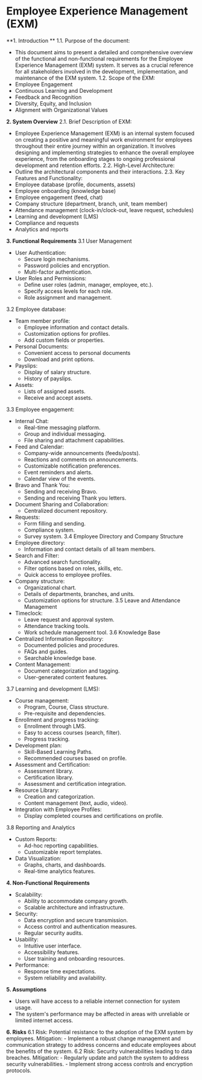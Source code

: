 # **Employee Experience Management (EXM)**

**1. Introduction **
1.1. Purpose of the document:
- This document aims to present a detailed and comprehensive overview of the functional and non-functional requirements for the Employee Experience Management (EXM) system. It serves as a crucial reference for all stakeholders involved in the development, implementation, and maintenance of the EXM system.
1.2. Scope of the EXM:
- Employee Engagement
- Continuous Learning and Development
- Feedback and Recognition
- Diversity, Equity, and Inclusion
- Alignment with Organizational Values

**2. System Overview**
2.1. Brief Description of EXM:
- Employee Experience Management (EXM) is an internal system focused on creating a positive and meaningful work environment for employees throughout their entire journey within an organization. It involves designing and implementing strategies to enhance the overall employee experience, from the onboarding stages to ongoing professional development and retention efforts.
2.2. High-Level Architecture:
- Outline the architectural components and their interactions.
2.3. Key Features and Functionality:
- Employee database (profile, documents, assets)
- Employee onboarding (knowledge base)
- Employee engagement (feed, chat)
- Company structure (department, branch, unit, team member)
- Attendance management (clock-in/clock-out, leave request, schedules)
- Learning and development (LMS)
- Compliance and requests
- Analytics and reports

**3. Functional Requirements**
3.1 User Management
- User Authentication:
    - Secure login mechanisms.
    - Password policies and encryption.
    - Multi-factor authentication.
- User Roles and Permissions:
    - Define user roles (admin, manager, employee, etc.).
    - Specify access levels for each role.
    - Role assignment and management.

3.2 Employee database:
- Team member profile:
    - Employee information and contact details.
    - Customization options for profiles.
    - Add custom fields or properties.
- Personal Documents:
    - Convenient access to personal documents
    - Download and print options.
- Payslips:
    - Display of salary structure.
    - History of payslips.
- Assets:
    - Lists of assigned assets.
    - Receive and accept assets.

3.3 Employee engagement:
- Internal Chat:
    - Real-time messaging platform.
    - Group and individual messaging.
    - File sharing and attachment capabilities.
- Feed and Calendar:
    - Company-wide announcements (feeds/posts).
    - Reactions and comments on announcements.
    - Customizable notification preferences.
    - Event reminders and alerts.
    - Calendar view of the events.
- Bravo and Thank You:
    - Sending and receiving Bravo.
    - Sending and receiving Thank you letters.
- Document Sharing and Collaboration:
    - Centralized document repository.
- Requests:
    - Form filling and sending.
    - Compliance system.
    - Survey system.
3.4 Employee Directory and Company Structure
- Employee directory:
    - Information and contact details of all team members.
- Search and Filter:
    - Advanced search functionality.
    - Filter options based on roles, skills, etc.
    - Quick access to employee profiles.
- Company structure:
    - Organizational chart.
    - Details of departments, branches, and units.
    - Customization options for structure.
3.5 Leave and Attendance Management
- Timeclock:
    - Leave request and approval system.
    - Attendance tracking tools.
    - Work schedule management tool.
3.6 Knowledge Base
- Centralized Information Repository:
    - Documented policies and procedures.
    - FAQs and guides.
    - Searchable knowledge base.
- Content Management:
    - Document categorization and tagging.
    - User-generated content features.

3.7 Learning and development (LMS):
- Course management:
    - Program, Course, Class structure.
    - Pre-requisite and dependencies.
- Enrollment and progress tracking:
    - Enrollment through LMS.
    - Easy to access courses (search, filter).
    - Progress tracking.
- Development plan:
    - Skill-Based Learning Paths.
    - Recommended courses based on profile.
- Assessment and Certification:
    - Assessment library.
    - Certification library.
    - Assessment and certification integration.
- Resource Library:
    - Creation and categorization.
    - Content management (text, audio, video).
- Integration with Employee Profiles:
    - Display completed courses and certifications on profile.

3.8 Reporting and Analytics
- Custom Reports:
    - Ad-hoc reporting capabilities.
    - Customizable report templates.
- Data Visualization:
    - Graphs, charts, and dashboards.
    - Real-time analytics features.

**4. Non-Functional Requirements**
- Scalability:
    - Ability to accommodate company growth.
    - Scalable architecture and infrastructure.
- Security:
    - Data encryption and secure transmission.
    - Access control and authentication measures.
    - Regular security audits.
- Usability:
    - Intuitive user interface.
    - Accessibility features.
    - User training and onboarding resources.
- Performance:
    - Response time expectations.
    - System reliability and availability.

**5. Assumptions**
- Users will have access to a reliable internet connection for system usage.
- The system's performance may be affected in areas with unreliable or limited internet access.

**6. Risks**
6.1 Risk: Potential resistance to the adoption of the EXM system by employees.
Mitigation: 
    - Implement a robust change management and communication strategy to address concerns and educate employees about the benefits of the system.
6.2 Risk: Security vulnerabilities leading to data breaches.
Mitigation: 
    - Regularly update and patch the system to address security vulnerabilities.
    - Implement strong access controls and encryption protocols.
